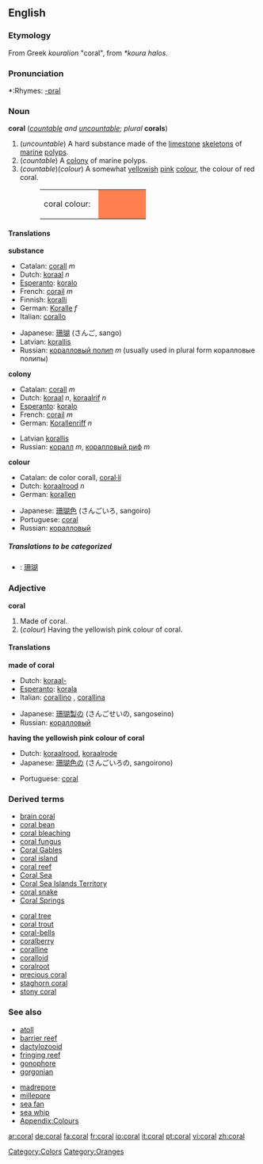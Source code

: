 {{see|Coral}}
{{wikipedia}}
==English==

===Etymology===
From Greek ''kouralion'' "coral", from ''*koura halos''.

===Pronunciation===
*:Rhymes: [[Rhymes:English:-ɒrəl|-ɒrəl]]

===Noun===
'''coral''' (''[[countable]] and [[uncountable]]''; ''plural'' '''corals''')

#(''uncountable'') A hard substance made of the [[limestone]] [[skeleton]]s of [[marine]] [[polyp]]s.
#(''countable'') A [[colony]] of marine polyps.
#(''countable'')(''colour'') A somewhat [[yellowish]] [[pink]] [[colour]], the colour of red coral.
#:<table><tr><td>coral colour: &nbsp;</td><td bgcolor="#FF7F50" width="80">&nbsp; </td></tr></table>

====Translations====
'''substance'''
{{top}}
*Catalan: [[corall]] ''m''
*Dutch: [[koraal]] ''n''
*[[Esperanto]]: [[koralo]]
*French: [[corail]] ''m''
*Finnish: [[koralli]]
*German: [[Koralle]] ''f''
*Italian: [[corallo]] {{m}}
{{mid}}
*Japanese: [[珊瑚]] (さんご, sango)
*Latvian: [[korallis]] {{m}}
*Russian: [[коралловый полип]] ''m'' (usually used in plural form коралловые полипы)
{{bottom}}

'''colony'''
{{top}}
*Catalan: [[corall]] ''m''
*Dutch: [[koraal]] ''n'', [[koraalrif]] ''n''
*[[Esperanto]]: [[koralo]]
*French: [[corail]] ''m''
*German: [[Korallenriff]] ''n''
{{mid}}
*Latvian [[korallis]] {{m}}
*Russian: [[коралл]] ''m'', [[коралловый риф]] ''m''
{{bottom}}

'''colour'''
{{top}}
*Catalan: de color corall, [[coral·lí]]
*Dutch: [[koraalrood]] ''n''
*German: [[korallen]]
{{mid}}
*Japanese: [[珊瑚色]] (さんごいろ, sangoiro)
*Portuguese: [[#Portuguese|coral]] {{m}}
*Russian: [[коралловый]]
{{bottom}}

=====Translations to be categorized=====
{{checktrans}}
<!--Remove this section once all of the translations below have been moved into the tables above.-->
*{{ttbc|Chinese}}: [[珊瑚]]

===Adjective===
'''coral'''
#Made of coral.
#(''colour'') Having the yellowish pink colour of coral.

====Translations====
'''made of coral'''
{{top}}
*Dutch: [[koraal-]]
*[[Esperanto]]: [[korala]]
*Italian: [[corallino]] {{m}}, [[corallina]] {{f}}
{{mid}}
*Japanese: [[珊瑚製の]] (さんごせいの, sangoseino)
*Russian: [[коралловый]]
{{bottom}}

'''having the yellowish pink colour of coral'''
{{top}}
*Dutch: [[koraalrood]], [[koraalrode]]
*Japanese: [[珊瑚色の]] (さんごいろの, sangoirono)
{{mid}}
*Portuguese: [[#Portuguese|coral]]
{{bottom}}

===Derived terms===
{{top}}
*[[brain coral]]
*[[coral bean]]
*[[coral bleaching]]
*[[coral fungus]]
*[[Coral Gables]]
*[[coral island]]
*[[coral reef]]
*[[Coral Sea]]
*[[Coral Sea Islands Territory]]
*[[coral snake]]
*[[Coral Springs]]
{{mid}}
*[[coral tree]]
*[[coral trout]]
*[[coral-bells]]
*[[coralberry]]
*[[coralline]]
*[[coralloid]]
*[[coralroot]]
*[[precious coral]]
*[[staghorn coral]]
*[[stony coral]]
{{bottom}}
===See also===
{{top}}
*[[atoll]]
*[[barrier reef]]
*[[dactylozooid]]
*[[fringing reef]]
*[[gonophore]]
*[[gorgonian]]
{{mid}}
*[[madrepore]]
*[[millepore]]
*[[sea fan]]
*[[sea whip]]
*[[Wiktionary_Appendix:Colours|Appendix:Colours]]
{{bottom}}

[[Category:Colors]]
[[Category:Oranges]]

[[ar:coral]]
[[de:coral]]
[[fa:coral]]
[[fr:coral]]
[[io:coral]]
[[it:coral]]
[[pt:coral]]
[[vi:coral]]
[[zh:coral]]